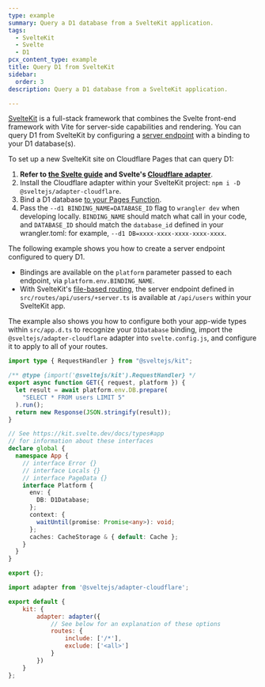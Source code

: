 ```yaml
---
type: example
summary: Query a D1 database from a SvelteKit application.
tags:
  - SvelteKit
  - Svelte
  - D1
pcx_content_type: example
title: Query D1 from SvelteKit
sidebar:
  order: 3
description: Query a D1 database from a SvelteKit application.

---
```



[SvelteKit](https://kit.svelte.dev/) is a full-stack framework that combines the Svelte front-end framework with Vite for server-side capabilities and rendering. You can query D1 from SvelteKit by configuring a [server endpoint](https://kit.svelte.dev/docs/routing#server) with a binding to your D1 database(s).

To set up a new SvelteKit site on Cloudflare Pages that can query D1:

1. **Refer to [the Svelte guide](/pages/framework-guides/deploy-a-svelte-site/) and Svelte's [Cloudflare adapter](https://kit.svelte.dev/docs/adapter-cloudflare)**.
2. Install the Cloudflare adapter within your SvelteKit project: `npm i -D @sveltejs/adapter-cloudflare`.
3. Bind a D1 database [to your Pages Function](/pages/functions/bindings/#d1-databases).
4. Pass the `--d1 BINDING_NAME=DATABASE_ID` flag to `wrangler dev` when developing locally. `BINDING_NAME` should match what call in your code, and `DATABASE_ID` should match the `database_id` defined in your wrangler.toml: for example, `--d1 DB=xxxx-xxxx-xxxx-xxxx-xxxx`.

The following example shows you how to create a server endpoint configured to query D1.

* Bindings are available on the `platform` parameter passed to each endpoint, via `platform.env.BINDING_NAME`.
* With SvelteKit's [file-based routing](https://kit.svelte.dev/docs/routing), the server endpoint defined in `src/routes/api/users/+server.ts` is available at `/api/users` within your SvelteKit app.

The example also shows you how to configure both your app-wide types within `src/app.d.ts` to recognize your `D1Database` binding, import the `@sveltejs/adapter-cloudflare` adapter into `svelte.config.js`, and configure it to apply to all of your routes.

<Tabs> <TabItem label="TypeScript" icon="seti:typescript">

```ts
import type { RequestHandler } from "@sveltejs/kit";

/** @type {import('@sveltejs/kit').RequestHandler} */
export async function GET({ request, platform }) {
  let result = await platform.env.DB.prepare(
    "SELECT * FROM users LIMIT 5"
  ).run();
  return new Response(JSON.stringify(result));
}
```

```ts
// See https://kit.svelte.dev/docs/types#app
// for information about these interfaces
declare global {
  namespace App {
    // interface Error {}
    // interface Locals {}
    // interface PageData {}
    interface Platform {
      env: {
        DB: D1Database;
      };
      context: {
        waitUntil(promise: Promise<any>): void;
      };
      caches: CacheStorage & { default: Cache };
    }
  }
}

export {};
```

```js
import adapter from '@sveltejs/adapter-cloudflare';

export default {
    kit: {
        adapter: adapter({
            // See below for an explanation of these options
            routes: {
                include: ['/*'],
                exclude: ['<all>']
            }
        })
    }
};

```

</TabItem> </Tabs>
